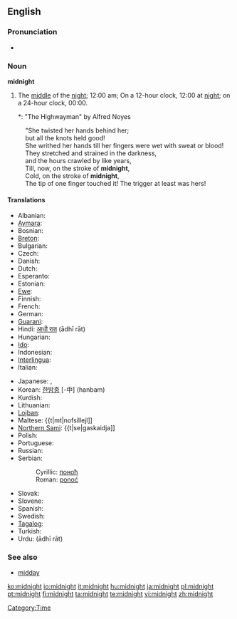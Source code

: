 ==English==
{{wikipedia}}

===Pronunciation===
* {{audio|en-us-midnight.ogg|Audio (US)}}

===Noun===
'''midnight'''

# The [[middle]] of the [[night]]; 12:00 am; On a 12-hour clock, 12:00 at [[night]]; on a 24-hour clock, 00:00.
#*: "The Highwayman" by Alfred Noyes
: "She twisted her hands behind her;
: but all the knots held good!
: She writhed her hands till her fingers were wet with sweat or blood!
: They stretched and strained in the darkness,
: and the hours crawled by like years,
: Till, now, on the stroke of '''midnight''',
: Cold, on the stroke of '''midnight''',
: The tip of one finger touched it! The trigger at least was hers!

====Translations====
{{top}}
* Albanian: {{t-|sq|mesnatë}} {{g|Albanian}}
* [[Aymara]]: {{t|ay|chika aruma}}
* Bosnian: {{t|bs|ponoć|f}}
* [[Breton]]: {{t|br|hanternoz|m}}
* Bulgarian: {{t|bg|полунощ|f}}
* Czech: {{t|cs|půlnoc|f}}
* Danish: {{t|da|midnat}}
* Dutch: {{t|nl|middernacht|m}}
* Esperanto: {{t|eo|noktmezo}}
* Estonian: {{t|et|kesköö}}
* [[Ewe]]: {{t|ee|zãtitina}}
* Finnish: {{t|fi|keskiyö}}
* French: {{t|fr|minuit|f}}
* German: {{t|de|Mitternacht|f}}
* [[Guarani]]: {{t|gn|pyharepyte}}
* Hindi: [[आधी रात]] (ādhī rāt) {{f}}
* Hungarian: {{t|hu|éjfél}}
* [[Ido]]: {{t|io|nokto-mezo}}
* Indonesian: {{t|id|tengah malam}}
* [[Interlingua]]: {{t|ia|medienocte}}
* Italian: {{t|it|mezzanotte|f}}
{{mid}}
* Japanese: {{t|ja|深夜|tr=shin'ya|sc=Jpan}}, {{t|ja|真夜中|tr=mayonaka|sc=Jpan}}
* Korean: [[한밤중]] [-中] (hanbam)
* Kurdish: {{KUchar|[[نیوه‌شه‌و]]}}
* Lithuanian: {{t|lt|vidurnaktis|m}}
* [[Lojban]]: {{t|jbo|ctemidju}}
* Maltese: {{t|mt|nofsillejl]]
* [[Northern Sami]]: {{t|se|gaskaidja]]
* Polish: {{t|pl|północ|f}}
* Portuguese: {{t|pt|meia-noite|f}}
* Russian: {{t|ru|полночь|sc=Cyrl}}
* Serbian:
*: Cyrillic: [[поноћ#Serbian|поноћ]] {{f}}
*: Roman: [[ponoć#Serbian|ponoć]] {{f}}
* Slovak: {{t|sk|polnoc|f}}
* Slovene: {{t|sl|polnoč|f}}
* Spanish: {{t|es|medianoche|f}}
* Swedish: {{t|sv|midnatt}}
* [[Tagalog]]: {{t|tl|hating gabi}}
* Turkish: {{t|tr|gece yarısı}}
* Urdu: {{ur-Arab|[[ادھی رات|آدھی رات]]}} (ādhī rāt) {{f}}
{{bottom}}

===See also===
* [[midday]]

[[Category:Time]]

[[ko:midnight]]
[[io:midnight]]
[[it:midnight]]
[[hu:midnight]]
[[ja:midnight]]
[[pl:midnight]]
[[pt:midnight]]
[[fi:midnight]]
[[ta:midnight]]
[[te:midnight]]
[[vi:midnight]]
[[zh:midnight]]